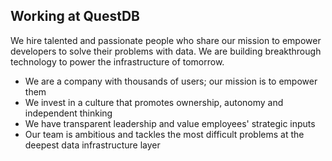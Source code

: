 <h2>Working at QuestDB</h2>

We hire talented and passionate people who share our mission to empower
developers to solve their problems with data. We are building breakthrough
technology to power the infrastructure of tomorrow.

- We are a company with thousands of users; our mission is to empower them
- We invest in a culture that promotes ownership, autonomy and independent
thinking
- We have transparent leadership and value employees' strategic inputs
- Our team is ambitious and tackles the most difficult problems at the deepest
data infrastructure layer
